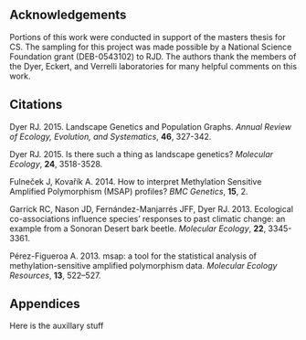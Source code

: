 ## Acknowledgements

Portions of this work were conducted in support of the masters thesis for CS. The sampling for this project was made possible by a National Science Foundation grant (DEB-0543102) to RJD.  The authors thank the members of the Dyer, Eckert, and Verrelli laboratories for many helpful comments on this work.

## Citations {.hanging}

Dyer RJ.  2015.  Landscape Genetics and Population Graphs.  *Annual Review of Ecology, Evolution, and Systematics*, **46**, 327-342.

Dyer RJ.  2015.  Is there such a thing as landscape genetics?  *Molecular Ecology*, **24**, 3518-3528.

Fulneček J, Kovařík A.  2014. How to interpret Methylation Sensitive Amplified Polymorphism (MSAP) profiles? *BMC Genetics*, **15**, 2.

Garrick RC, Nason JD, Fernández-Manjarrés JFF, Dyer RJ. 2013. Ecological co-associations influence species’ responses to past climatic change: an example from a Sonoran Desert bark beetle. *Molecular Ecology*, **22**, 3345-3361.

Pérez-Figueroa A.  2013.  msap: a tool for the statistical analysis of methylation-sensitive amplified polymorphism data. *Molecular Ecology Resources*, **13**, 522–527.


## Appendices

Here is the auxillary stuff

  
